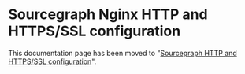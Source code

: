 # Sourcegraph Nginx HTTP and HTTPS/SSL configuration

This documentation page has been moved to "[Sourcegraph HTTP and HTTPS/SSL configuration](/admin/http_https_configuration)".
